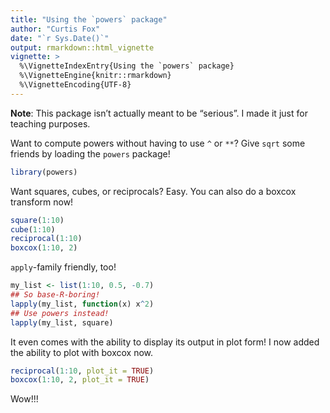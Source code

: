 ```yaml
---
title: "Using the `powers` package"
author: "Curtis Fox"
date: "`r Sys.Date()`"
output: rmarkdown::html_vignette
vignette: >
  %\VignetteIndexEntry{Using the `powers` package}
  %\VignetteEngine{knitr::rmarkdown}
  %\VignetteEncoding{UTF-8}
---
```


__Note__: This package isn't actually meant to be "serious". I made it just for teaching purposes.

Want to compute powers without having to use `^` or `**`? Give `sqrt` some friends by loading the `powers` package! 

```r
library(powers)
```

Want squares, cubes, or reciprocals? Easy. You can also do a boxcox transform now!

```r
square(1:10)
cube(1:10)
reciprocal(1:10)
boxcox(1:10, 2)
```

`apply`-family friendly, too!

```r
my_list <- list(1:10, 0.5, -0.7)
## So base-R-boring!
lapply(my_list, function(x) x^2)
## Use powers instead!
lapply(my_list, square)
```

It even comes with the ability to display its output in plot form! I now added the ability to plot with boxcox now.

```r
reciprocal(1:10, plot_it = TRUE)
boxcox(1:10, 2, plot_it = TRUE)
```

Wow!!!
